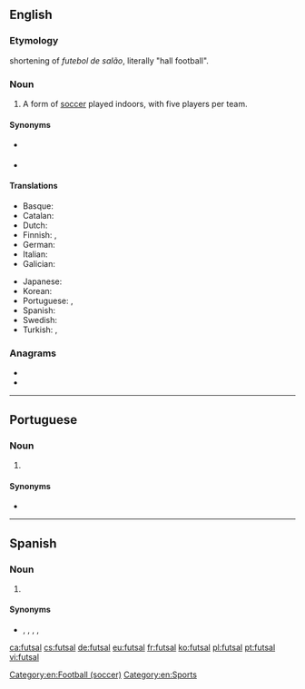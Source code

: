 ==English==
{{wikipedia}}

===Etymology===
{{etyl|pt|en}} shortening of ''futebol de salão'', literally "hall football".

===Noun===
{{en-noun|-}}

# A form of [[soccer]] played indoors, with five players per team.

====Synonyms====
* {{l|en|five-a-side}} {{l|en|football}}
* {{l|en|indoor soccer}}

====Translations====
{{trans-top|form of soccer}}
* Basque: {{t|eu|areto-futbol}}
* Catalan: {{t+|ca|futbol sala|m}}
* Dutch: {{t+|nl|zaalvoetbal|n}}
* Finnish: {{t|fi|salijalkapallo}}, {{t|fi|futsal}}
* German: {{t+|de|Futsal|m}}
* Italian: {{t+|it|calcetto|m}}
* Galician: {{t|gl|fútbol sala}}
{{trans-mid}}
* Japanese: {{t+|ja|フットサル|tr=futtosaru|sc=Jpan}}
* Korean: {{t+|ko|풋살|sc=Kore}}
* Portuguese: {{t+|pt|futsal}}, {{t+|pt|futebol de salão}}
* Spanish: {{t|es|fútbol sala}}
* Swedish: {{t|sv|futsal}}
* Turkish: {{t|tr|futsal}}, {{t|tr|salon futbolu}}
{{trans-bottom}}

===Anagrams===
* {{l|en|faults}}
* {{l|en|flatus}}

[[Category:en:Football (soccer)]]
[[Category:en:Sports]]

----

==Portuguese==

===Noun===
{{pt-noun|m|-}}

# {{l|en|futsal}} {{gloss|form of soccer}}

====Synonyms====
* {{l|pt|futebol de salão}}

----

==Spanish==

===Noun===
{{es-noun|m|-}}

# {{l|en|futsal}} {{gloss|form of soccer}}

====Synonyms====
* {{l|es|fútbol sala}}, {{l|es|fútbol de salón}}, {{l|es|fútsal}}, {{l|es|futsala}}, {{l|es|microfútbol}}

[[ca:futsal]]
[[cs:futsal]]
[[de:futsal]]
[[eu:futsal]]
[[fr:futsal]]
[[ko:futsal]]
[[pl:futsal]]
[[pt:futsal]]
[[vi:futsal]]